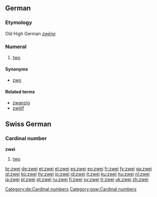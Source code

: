 ==German==
===Etymology===
Old High German ''[[zwēne]]''
===Numeral===
{{infl|de|numeral}}

# [[two]]

====Synonyms====
*[[zwo]]

====Related terms====
*[[zwanzig]]
*[[zwölf]]

[[Category:de:Cardinal numbers]]

==Swiss German==
===Cardinal number===
'''zwei'''
# [[two]]

[[Category:gsw:Cardinal numbers]]

[[br:zwei]]
[[de:zwei]]
[[et:zwei]]
[[el:zwei]]
[[es:zwei]]
[[eo:zwei]]
[[fr:zwei]]
[[fy:zwei]]
[[ga:zwei]]
[[gl:zwei]]
[[ko:zwei]]
[[hy:zwei]]
[[io:zwei]]
[[id:zwei]]
[[it:zwei]]
[[ku:zwei]]
[[hu:zwei]]
[[nl:zwei]]
[[ja:zwei]]
[[pl:zwei]]
[[pt:zwei]]
[[ru:zwei]]
[[fi:zwei]]
[[sv:zwei]]
[[tr:zwei]]
[[uk:zwei]]
[[zh:zwei]]